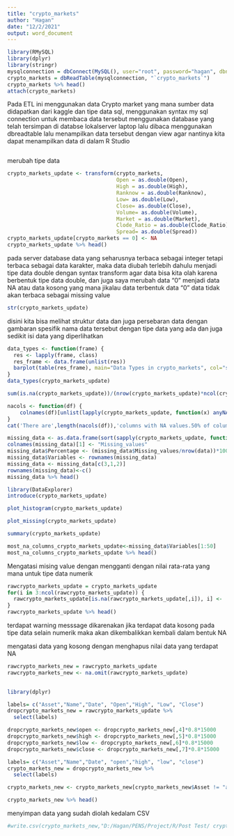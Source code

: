 ---
title: "crypto_markets"
author: "Hagan"
date: "12/2/2021"
output: word_document
---
```{r}
library(RMySQL)
library(dplyr)
library(stringr)
mysqlconnection = dbConnect(MySQL(), user="root", password="hagan", dbname = "crypto money", host="localhost")
crypto_markets = dbReadTable(mysqlconnection, "`crypto_markets`")
crypto_markets %>% head()
attach(crypto_markets)
```

Pada ETL ini menggunakan data Crypto market yang mana sumber data didapatkan dari kaggle dan tipe data sql, menggunakan syntax my sql connection  untuk membaca data tersebut menggunakan database yang telah tersimpan di databse lokalserver laptop lalu dibaca menggunakan dbreadtable lalu menampilkan data tersebut dengan view agar nantinya kita dapat menampilkan data di dalam R Studio

```{r}

```


merubah tipe data
```{r}

crypto_markets_update <- transform(crypto_markets,
                                   Open = as.double(Open),
                                   High = as.double(High), 
                                   Ranknow = as.double(Ranknow),
                                   Low= as.double(Low), 
                                   Close= as.double(Close), 
                                   Volume= as.double(Volume),
                                   Market = as.double(Market),
                                   Clode_Ratio = as.double(Clode_Ratio),
                                   Spread= as.double(Spread))
crypto_markets_update[crypto_markets == 0] <- NA                                  
crypto_markets_update %>% head()

```
pada server database data yang seharusnya terbaca sebagai integer tetapi terbaca sebagai data karakter, maka data diubah terlebih dahulu menjadi tipe data double dengan syntax transform agar data bisa kita olah karena berbentuk tipe data double, dan juga saya merubah data "0" menjadi data NA atau data kosong yang mana jikalau data terbentuk data "0" data tidak akan terbaca sebagai missing value 


```{r}
str(crypto_markets_update)
```
disini kita bisa melihat struktur data dan juga persebaran data dengan gambaran spesifik nama data tersebut dengan tipe data yang ada dan juga sedikit isi data yang diperlihatkan 


```{r}
data_types <- function(frame) {
  res <- lapply(frame, class)
  res_frame <- data.frame(unlist(res))
  barplot(table(res_frame), main="Data Types in crypto_markets", col="steelblue", ylab="Number of Features")
}
data_types(crypto_markets_update)
```

```{r}
sum(is.na(crypto_markets_update))/(nrow(crypto_markets_update)*ncol(crypto_markets_update))
```

```{r}
nacols <- function(df) {
    colnames(df)[unlist(lapply(crypto_markets_update, function(x) anyNA(x)))]
}
cat('There are',length(nacols(df)),'columns with NA values.50% of columns are NA filled which disturbs the data quality')
```



```{r}
missing_data <- as.data.frame(sort(sapply(crypto_markets_update, function(x) sum(is.na(x))),decreasing = T))                                                   
colnames(missing_data)[1] <- "Missing_values"
missing_data$Percentage <- (missing_data$Missing_values/nrow(data))*100      
missing_data$Variables <- rownames(missing_data)
missing_data <- missing_data[c(3,1,2)] 
rownames(missing_data)<-c()                                        
missing_data %>% head()
```


```{r}
library(DataExplorer)
introduce(crypto_markets_update)
```


```{r}
plot_histogram(crypto_markets_update)
```


```{r}
plot_missing(crypto_markets_update)
```


```{r}
summary(crypto_markets_update)
```


```{r}
most_na_columns_crypto_markets_update<-missing_data$Variables[1:50]
most_na_columns_crypto_markets_update %>% head()
```
Mengatasi mising value dengan mengganti dengan nilai rata-rata yang mana untuk tipe data numerik
```{r}
rawcrypto_markets_update = crypto_markets_update
for(i in 3:ncol(rawcrypto_markets_update)) {
  rawcrypto_markets_update[is.na(rawcrypto_markets_update[,i]), i] <-  mean(rawcrypto_markets_update[,i], na.rm = TRUE)
}
rawcrypto_markets_update %>% head()

```

terdapat warning messsage dikarenakan jika terdapat data kosong pada tipe data selain numerik maka akan dikembalikkan kembali dalam bentuk NA


mengatasi data yang kosong dengan menghapus nilai data yang terdapat NA


```{r}
rawcrypto_markets_new = rawcrypto_markets_update
rawcrypto_markets_new <- na.omit(rawcrypto_markets_update)
 

```



```{r}
library(dplyr)

labels= c("Asset","Name","Date", "Open","High", "Low", "Close")
dropcrypto_markets_new = rawcrypto_markets_update %>%
  select(labels)

```

```{r}

dropcrypto_markets_new$open <- dropcrypto_markets_new[,4]*0.8*15000 
dropcrypto_markets_new$high <- dropcrypto_markets_new[,5]*0.8*15000
dropcrypto_markets_new$low <- dropcrypto_markets_new[,6]*0.8*15000
dropcrypto_markets_new$close <- dropcrypto_markets_new[,7]*0.8*15000
```

```{r}
labels= c("Asset","Name","Date", "open","high", "low", "close")
crypto_markets_new = dropcrypto_markets_new %>%
  select(labels)

crypto_markets_new <- crypto_markets_new[crypto_markets_new$Asset != "asset", ] %>% head()
```


```{r}
crypto_markets_new %>% head()
```

menyimpan data yang sudah diolah kedalam CSV
```{r}
#write.csv(crypto_markets_new,"D:/Hagan/PENS/Project/R/Post Test/ crypto_markets_new.csv")
```
